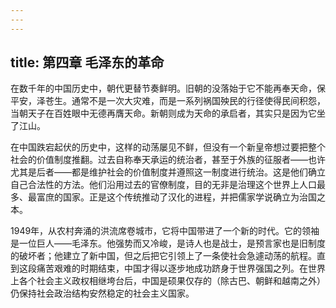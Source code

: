 ```yaml
---
---
---
```

title: 第四章 毛泽东的革命
---




在数千年的中国历史中，朝代更替节奏鲜明。旧朝的没落始于它不能再奉天命，保平安，泽苍生。通常不是一次大灾难，而是一系列祸国殃民的行径使得民间积怨，当朝天子在百姓眼中无德再膺天命。新朝则成为天命的承启者，其实只是因为它坐了江山。

在中国跌宕起伏的历史中，这样的动荡屡见不鲜，但没有一个新皇帝想过要把整个社会的价值制度推翻。过去自称奉天承运的统治者，甚至于外族的征服者——也许尤其是后者——都是维护社会的价值制度并遵照这一制度进行统治。这是他们确立自己合法性的方法。他们沿用过去的官僚制度，目的无非是治理这个世界上人口最多、最富庶的国家。正是这个传统推动了汉化的进程，并把儒家学说确立为治国之本。

1949年，从农村奔涌的洪流席卷城市，它将中国带进了一个新的时代。它的领袖是一位巨人——毛泽东。他强势而又冷峻，是诗人也是战士，是预言家也是旧制度的破坏者；他建立了新中国，但之后把它引领上了一条使社会急遽动荡的航程。直到这段痛苦艰难的时期结束，中国才得以逐步地成功跻身于世界强国之列。在世界上各个社会主义政权相继垮台后，中国是硕果仅存的（除古巴、朝鲜和越南之外）仍保持社会政治结构安然稳定的社会主义国家。